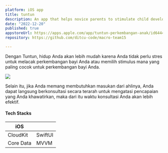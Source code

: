 ```yaml
---
platform: iOS app
title: tuntun
description: An app that helps novice parents to stimulate child development according to the general milestone that has tracking, milestone information, and action plan recommendation that are safe and valid.
date: "2022-12-20"
published: true
appstoreUrl: https://apps.apple.com/app/tuntun-perkembangan-anak/id6444361388
repository: https://github.com/ditcu-code/macro-team15

---
```


Dengan Tuntun, hidup Anda akan lebih mudah karena Anda tidak perlu stres untuk melacak perkembangan bayi Anda atau memilih stimulus mana yang paling cocok untuk perkembangan bayi Anda.

![](https://azgiwpdzokgesofpzclb.supabase.co/storage/v1/object/public/public/images/tuntun.png?t=2023-06-15T16%3A05%3A00.128Z)

Selain itu, jika Anda memang membutuhkan masukan dari ahlinya, Anda dapat langsung berkonsultasi secara terarah untuk mengatasi pencapaian yang Anda khawatirkan, maka dari itu waktu konsultasi Anda akan lebih efektif.
<br />
#### Tech Stacks
| iOS     | |
| ----------- | ----------- |
| CloudKit      | SwiftUI       |
| Core Data      |  MVVM      |
